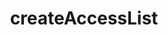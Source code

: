 ---
title: 'createAccessList'
openapi: 'openapi-createAccessList POST /'
description: 'Creates an access list for the provided transaction.'
---